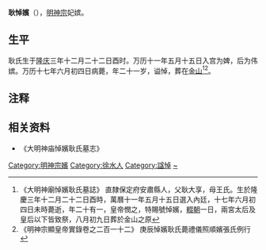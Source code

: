 {{東亞女性歷史人物
|名稱 =悼嬪耿氏
|身份 =明朝妃嬪
|位號=嬪
|出生年=1568年
|出生地=直隶[[保定府|保定府]][[安肃县|安肃县]]
|婚年=
|逝世年=1589年
|逝世地=
|諡號=悼
|墳墓=北京金山
|父親=耿大享
|母親=王氏
|夫=萬曆帝
}}
'''耿悼嬪'''（{{bd|1568年||1589年||catIdx=G}}），[[明神宗|明神宗]]妃嫔。

== 生平 ==
耿氏生于[[隆庆_(明朝)|隆庆]]三年十二月二十二日酉时。万历十一年五月十五日入宫为婢，后为伟嫔。万历十七年六月初四日病薨，年二十一岁，谥悼，葬在[[金山_(明朝)|金山]]<ref>《大明神廟悼嬪耿氏墓誌》 直隸保定府安肅縣人，父耿大享，母王氏。生於隆慶三年十二月二十二日酉時，萬曆十一年五月十五日選入內廷，十七年六月初四日未時薨逝，年二十有一，皇帝憫之，特賜號悼嬪，[[輟朝|輟朝]]一日，兩宮太后及皇后以下皆致祭，八月初九日葬於金山之原 </ref><ref>《明神宗顯皇帝實錄卷之二百一十二》 庚辰悼嬪耿氏薨禮儀照順嬪張氏例行</ref>。

== 注释 ==

{{Reflist}}

== 相关资料 ==

*《大明神庙悼嬪耿氏墓志》

{{明神宗皇室}}
{{Authority control}}
{{DEFAULTSORT:G}}
[[Category:明神宗嬪|Category:明神宗嬪]]
[[Category:徐水人|Category:徐水人]]
[[Category:諡悼|Category:諡悼]]
[[Category:耿姓|~]]